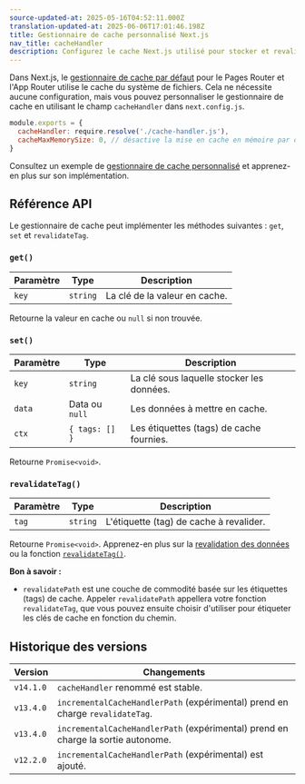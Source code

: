 ```yaml
---
source-updated-at: 2025-05-16T04:52:11.000Z
translation-updated-at: 2025-06-06T17:01:46.198Z
title: Gestionnaire de cache personnalisé Next.js
nav_title: cacheHandler
description: Configurez le cache Next.js utilisé pour stocker et revalider les données afin d'utiliser un service externe comme Redis, Memcached ou d'autres.
---
```


Dans Next.js, le [gestionnaire de cache par défaut](/docs/app/building-your-application/data-fetching/fetching-caching-and-revalidating) pour le Pages Router et l'App Router utilise le cache du système de fichiers. Cela ne nécessite aucune configuration, mais vous pouvez personnaliser le gestionnaire de cache en utilisant le champ `cacheHandler` dans `next.config.js`.

```js filename="next.config.js"
module.exports = {
  cacheHandler: require.resolve('./cache-handler.js'),
  cacheMaxMemorySize: 0, // désactive la mise en cache en mémoire par défaut
}
```

Consultez un exemple de [gestionnaire de cache personnalisé](/docs/app/building-your-application/deploying#configuring-caching) et apprenez-en plus sur son implémentation.

## Référence API

Le gestionnaire de cache peut implémenter les méthodes suivantes : `get`, `set` et `revalidateTag`.

### `get()`

| Paramètre | Type     | Description                  |
| --------- | -------- | ---------------------------- |
| `key`     | `string` | La clé de la valeur en cache. |

Retourne la valeur en cache ou `null` si non trouvée.

### `set()`

| Paramètre | Type           | Description                      |
| --------- | -------------- | -------------------------------- |
| `key`     | `string`       | La clé sous laquelle stocker les données. |
| `data`    | Data ou `null` | Les données à mettre en cache.           |
| `ctx`     | `{ tags: [] }` | Les étiquettes (tags) de cache fournies.         |

Retourne `Promise<void>`.

### `revalidateTag()`

| Paramètre | Type     | Description                  |
| --------- | -------- | ---------------------------- |
| `tag`     | `string` | L'étiquette (tag) de cache à revalider. |

Retourne `Promise<void>`. Apprenez-en plus sur la [revalidation des données](/docs/app/building-your-application/data-fetching/fetching-caching-and-revalidating) ou la fonction [`revalidateTag()`](/docs/app/api-reference/functions/revalidateTag).

**Bon à savoir :**

- `revalidatePath` est une couche de commodité basée sur les étiquettes (tags) de cache. Appeler `revalidatePath` appellera votre fonction `revalidateTag`, que vous pouvez ensuite choisir d'utiliser pour étiqueter les clés de cache en fonction du chemin.

## Historique des versions

| Version   | Changements                                                                  |
| --------- | ------------------------------------------------------------------------ |
| `v14.1.0` | `cacheHandler` renommé est stable.                                        |
| `v13.4.0` | `incrementalCacheHandlerPath` (expérimental) prend en charge `revalidateTag`.   |
| `v13.4.0` | `incrementalCacheHandlerPath` (expérimental) prend en charge la sortie autonome. |
| `v12.2.0` | `incrementalCacheHandlerPath` (expérimental) est ajouté.                   |